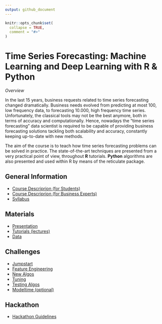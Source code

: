 ```yaml
---
output: github_document
---
```


```r
knitr::opts_chunk$set(
  collapse = TRUE,
  comment = "#>"
)
```

# Time Series Forecasting: Machine Learning and Deep Learning with R & Python

*Overview*

In the last 15 years, business requests related to time series forecasting changed 
dramatically. Business needs evolved from predicting at most 100, low frequency data, 
to forecasting 10.000, high frequency time series. Unfortunately, the classical 
tools may not be the best anymore, both in terms of accuracy and computationally. 
Hence, nowadays the “time series forecasting” data scientist is required to be 
capable of providing business forecasting solutions tackling both scalability and 
accuracy, constantly keeping up-to-date with new methods.

The aim of the course is to teach how time series forecasting problems can be 
solved in practice. The state-of-the-art techniques are presented from a very 
practical point of view, throughout **R** tutorials. **Python** algorithms are also 
presented and used within R by means of the reticulate package.  


## General Information

- [Course Descriprion (for Students)](https://marcozanotti.github.io/tsforecasting-course/general-infos/tsf_description.html)  
- [Course Descriprion (for Business Experts)](https://marcozanotti.github.io/tsforecasting-course/general-infos/tsf_description_business.html)  
- [Syllabus](https://marcozanotti.github.io/tsforecasting-course/general-infos/tsf_syllabus.html)  

  
## Materials

- [Presentation](https://marcozanotti.github.io/tsforecasting-course/resources/tsfor_presentation.html)  
- [Tutorials (lectures)](https://github.com/marcozanotti/tsforecasting-course/tree/master/R)   
- [Data](https://marcozanotti.github.io/tsforecasting-course/R/tsfor_lecture0_data.html)  


## Challenges

- [Jumpstart](https://marcozanotti.github.io/tsforecasting-course/challenges/tsfor_challenge0_jumpstart.html)  
- [Feature Engineering](https://marcozanotti.github.io/tsforecasting-course/challenges/tsfor_challenge1_feateng.html)  
- [New Algos](https://marcozanotti.github.io/tsforecasting-course/challenges/tsfor_challenge2_newalgos.html)  
- [Tuning](https://marcozanotti.github.io/tsforecasting-course/challenges/tsfor_challenge3_tuning.html)  
- [Testing Algos](https://marcozanotti.github.io/tsforecasting-course/challenges/tsfor_challenge4_algos.html)  
- [Modeltime (optional)](https://marcozanotti.github.io/tsforecasting-course/challenges/tsfor_challenge_optional_modeltime.html)  


## Hackathon

- [Hackathon Guidelines](https://marcozanotti.github.io/tsforecasting-course/exam/tsf_exam_guidelines.html) 


